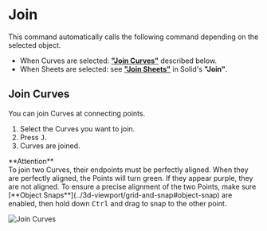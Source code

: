
# Join

<Reference shortcut="J" command="Join" button="" />

This command automatically calls the following command depending on the selected object.
- When Curves are selected: [**"Join Curves"**](#join-Curves) described below.
- When Sheets are selected: see [**"Join Sheets"**](../solid/join#join-sheets) in Solid's **"Join"**.

## Join Curves

You can join Curves at connecting points.

1. Select the Curves you want to join.
2. Press <kbd>J</kbd>.
3. Curves are joined.

<Callout emoji="❗">
**Attention**<br />
To join two Curves, their endpoints must be perfectly aligned.
When they are perfectly aligned, the Points will turn green. If they appear purple, they are not aligned.
To ensure a precise alignment of the two Points, make sure [**Object Snaps**](../3d-viewport/grid-and-snap#object-snap) are enabled, then hold down <kbd>Ctrl</kbd> and drag to snap to the other point.
</Callout>

![Join Curves](/img/join-curves.gif)



